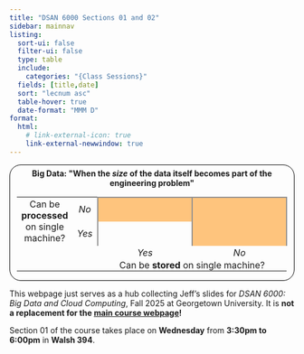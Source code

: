 ```yaml
---
title: "DSAN 6000 Sections 01 and 02"
sidebar: mainnav
listing:
  sort-ui: false
  filter-ui: false
  type: table
  include:
    categories: "{Class Sessions}"
  fields: [title,date]
  sort: "lecnum asc"
  table-hover: true
  date-format: "MMM D"
format:
  html:
    # link-external-icon: true
    link-external-newwindow: true
---
```


```{=html}
<style>
.honk-honk {
  font-size: 200% !important;
  /* font-family: "Bungee Spice", sans-serif; */
  font-family: "Honk", sans-serif;
  /* font-optical-sizing: auto; */
  font-weight: 400;
  font-style: normal;
}
.header-table table {
  border: 0px;
}
.header-table > td {
  border-bottom: 0px;
}
</style>
```

::: {.header-table}

```{=html}
<div style="border: 1px solid black; padding-left: 12px; padding-right: 12px; padding-top: 6px; margin-bottom: 10px; border-radius: 20px;">
<center>
<b>Big Data: "When the <i>size</i> of the data itself becomes part of the engineering problem"</b>
</center>
<table>
<thead>
</thead>
<tbody>
<tr>
  <td align="center" rowspan="2" width="15%" style="vertical-align: middle; border-bottom: 0px; border-top: 0px;">Can be <b>processed</b> on single machine?</td>
  <td align="center" width="5%" style="vertical-align: middle; border-right: 2px solid #909090; border-bottom: 0px solid #909090;"><i>No</i></td>
  <td align="center" width="40%" style="vertical-align: middle; border-right: 2px solid #909090; border-top: 2px solid #909090; background-color: #FF991C90;"><span data-qmd="**Medium**<br>(*Parallel Processing*)"></span></td>
  <td align="center" width="40%" style="background-color: #FF991C90; vertical-align: middle; border-top: 2px solid #909090; border-right: 2px solid #909090;"><span data-qmd="[Big!]{.honk-honk}<br>Parallel + Distributed Processing"></span></td>
</tr>
<tr>
  <td align="center" style="vertical-align: middle; border-right: 2px solid #909090; border-bottom: 0px solid #909090;"><i>Yes</i></td>
  <td align="center" style="vertical-align: middle; border-right: 2px solid #909090;"><span data-qmd="Small<br>(*Your Laptop*)"></span></td>
  <td align="center" style="vertical-align: middle; border-right: 2px solid #909090; background-color: #FF991C90;"><span data-qmd="**Medium**<br>(*Data Streaming*)"></span></td>
</tr>
<tr>
  <td style="border-bottom: 0px;"></td>
  <td style="border-bottom: 0px solid #909090;"></td>
  <td align="center" style="vertical-align: middle; border-bottom: 0px solid #909090; padding-bottom: 0px;"><i>Yes</i></td>
  <td align="center" style="vertical-align: middle; border-bottom: 0px solid #909090; padding-bottom: 0px;"><i>No</i></td>
</tr>
<tr>
  <td style="border-bottom: 0px;"></td>
  <td style="border-bottom: 0px;"></td>
  <td align="center" colspan="2" style="border-bottom: 0px; padding-bottom: 0px;">Can be <b>stored</b> on single machine?</td>
</tr>
</tbody>
</table>
</div>
```

:::

This webpage just serves as a hub collecting Jeff's slides for *DSAN 6000: Big Data and Cloud Computing*, Fall 2025 at Georgetown University. It is **not a replacement for the [main course webpage](https://gu-dsan.github.io/6000-fall-2025/)!**

Section <span class='sec-num'>01</span> of the course takes place on **<span class='sec-day-full'>Wednesday</span>** from **<span class='sec-start'>3:30pm</span> to <span class='sec-end'>6:00pm</span>** in **<span class='sec-room'>Walsh 394</span>**.

